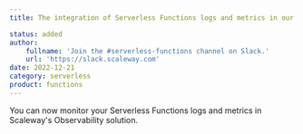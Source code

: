 ```yaml
---
title: The integration of Serverless Functions logs and metrics in our Observability solution is now available!

status: added
author:
    fullname: 'Join the #serverless-functions channel on Slack.'
    url: 'https://slack.scaleway.com'
date: 2022-12-21
category: serverless
product: functions
---
```


You can now monitor your Serverless Functions logs and metrics in Scaleway's Observability solution.